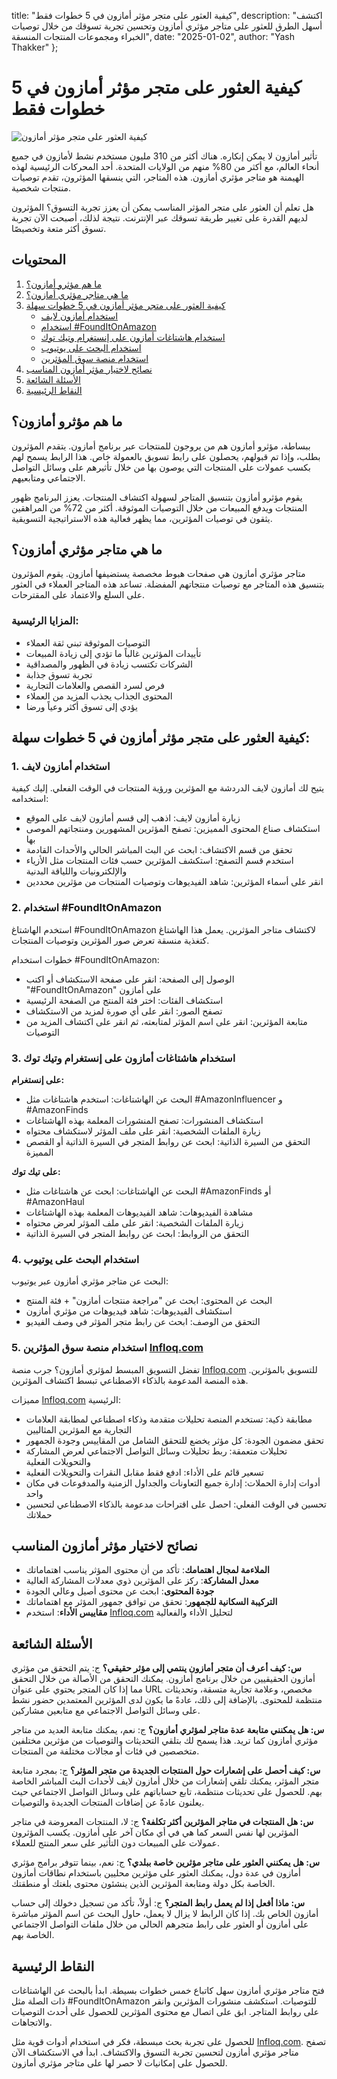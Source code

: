   title: "كيفية العثور على متجر مؤثر أمازون في 5 خطوات فقط",
  description: "اكتشف أسهل الطرق للعثور على متاجر مؤثري أمازون وتحسين تجربة تسوقك من خلال توصيات الخبراء ومجموعات المنتجات المنسقة",
  date: "2025-01-02",
  author: "Yash Thakker"
};

# كيفية العثور على متجر مؤثر أمازون في 5 خطوات فقط

![كيفية العثور على متجر مؤثر أمازون](/images/blog-posts/how-to-find-amazon-influencer-storefront-in-just-5-steps.jpeg)

تأثير أمازون لا يمكن إنكاره. هناك أكثر من 310 مليون مستخدم نشط لأمازون في جميع أنحاء العالم، مع أكثر من 80% منهم من الولايات المتحدة. أحد المحركات الرئيسية لهذه الهيمنة هو متاجر مؤثري أمازون. هذه المتاجر، التي ينسقها المؤثرون، تقدم توصيات منتجات شخصية.

هل تعلم أن العثور على متجر المؤثر المناسب يمكن أن يعزز تجربة التسوق؟ المؤثرون لديهم القدرة على تغيير طريقة تسوقك عبر الإنترنت. نتيجة لذلك، أصبحت الآن تجربة تسوق أكثر متعة وتخصيصًا.

## المحتويات

1. [ما هم مؤثرو أمازون؟](#ما-هم-مؤثرو-أمازون)
2. [ما هي متاجر مؤثري أمازون؟](#ما-هي-متاجر-مؤثري-أمازون)
3. [كيفية العثور على متجر مؤثر أمازون في 5 خطوات سهلة](#كيفية-العثور-على-متجر-مؤثر-أمازون-في-5-خطوات-سهلة)
   - [استخدام أمازون لايف](#1-استخدام-أمازون-لايف)
   - [استخدام #FoundItOnAmazon](#2-استخدام-founditonamazon)
   - [استخدام هاشتاغات أمازون على إنستغرام وتيك توك](#3-استخدام-هاشتاغات-أمازون-على-إنستغرام-وتيك-توك)
   - [استخدام البحث على يوتيوب](#4-استخدام-البحث-على-يوتيوب)
   - [استخدام منصة سوق المؤثرين](#5-استخدام-منصة-سوق-المؤثرين)
4. [نصائح لاختيار مؤثر أمازون المناسب](#نصائح-لاختيار-مؤثر-أمازون-المناسب)
5. [الأسئلة الشائعة](#الأسئلة-الشائعة)
6. [النقاط الرئيسية](#النقاط-الرئيسية)

## ما هم مؤثرو أمازون؟

ببساطة، مؤثرو أمازون هم من يروجون للمنتجات عبر برنامج أمازون. يتقدم المؤثرون بطلب، وإذا تم قبولهم، يحصلون على رابط تسويق بالعمولة خاص. هذا الرابط يسمح لهم بكسب عمولات على المنتجات التي يوصون بها من خلال تأثيرهم على وسائل التواصل الاجتماعي ومتابعيهم.

يقوم مؤثرو أمازون بتنسيق المتاجر لسهولة اكتشاف المنتجات. يعزز البرنامج ظهور المنتجات ويدفع المبيعات من خلال التوصيات الموثوقة. أكثر من 72% من المراهقين يثقون في توصيات المؤثرين، مما يظهر فعالية هذه الاستراتيجية التسويقية.

## ما هي متاجر مؤثري أمازون؟

متاجر مؤثري أمازون هي صفحات هبوط مخصصة يستضيفها أمازون. يقوم المؤثرون بتنسيق هذه المتاجر مع توصيات منتجاتهم المفضلة. تساعد هذه المتاجر العملاء في العثور على السلع والاعتماد على المقترحات.

### المزايا الرئيسية:
- التوصيات الموثوقة تبني ثقة العملاء
- تأييدات المؤثرين غالباً ما تؤدي إلى زيادة المبيعات
- الشركات تكتسب زيادة في الظهور والمصداقية
- تجربة تسوق جذابة
- فرص لسرد القصص والعلامات التجارية
- المحتوى الجذاب يجذب المزيد من العملاء
- يؤدي إلى تسوق أكثر وعياً ورضا

## كيفية العثور على متجر مؤثر أمازون في 5 خطوات سهلة:

### 1. استخدام أمازون لايف

يتيح لك أمازون لايف الدردشة مع المؤثرين ورؤية المنتجات في الوقت الفعلي. إليك كيفية استخدامه:

- زيارة أمازون لايف: اذهب إلى قسم أمازون لايف على الموقع
- استكشاف صناع المحتوى المميزين: تصفح المؤثرين المشهورين ومنتجاتهم الموصى بها
- تحقق من قسم الاكتشاف: ابحث عن البث المباشر الحالي والأحداث القادمة
- استخدم قسم التصفح: استكشف المؤثرين حسب فئات المنتجات مثل الأزياء والإلكترونيات واللياقة البدنية
- انقر على أسماء المؤثرين: شاهد الفيديوهات وتوصيات المنتجات من مؤثرين محددين

### 2. استخدام #FoundItOnAmazon

استخدم الهاشتاغ #FoundItOnAmazon لاكتشاف متاجر المؤثرين. يعمل هذا الهاشتاغ كتغذية منسقة تعرض صور المؤثرين وتوصيات المنتجات.

خطوات استخدام #FoundItOnAmazon:
- الوصول إلى الصفحة: انقر على صفحة الاستكشاف أو اكتب "#FoundItOnAmazon" على أمازون
- استكشاف الفئات: اختر فئة المنتج من الصفحة الرئيسية
- تصفح الصور: انقر على أي صورة لمزيد من الاستكشاف
- متابعة المؤثرين: انقر على اسم المؤثر لمتابعته، ثم انقر على اكتشاف المزيد من التوصيات

### 3. استخدام هاشتاغات أمازون على إنستغرام وتيك توك

**على إنستغرام:**
- البحث عن الهاشتاغات: استخدم هاشتاغات مثل #AmazonInfluencer و #AmazonFinds
- استكشاف المنشورات: تصفح المنشورات المعلمة بهذه الهاشتاغات
- زيارة الملفات الشخصية: انقر على ملف المؤثر لاستكشاف محتواه
- التحقق من السيرة الذاتية: ابحث عن روابط المتجر في السيرة الذاتية أو القصص المميزة

**على تيك توك:**
- البحث عن الهاشتاغات: ابحث عن هاشتاغات مثل #AmazonFinds أو #AmazonHaul
- مشاهدة الفيديوهات: شاهد الفيديوهات المعلمة بهذه الهاشتاغات
- زيارة الملفات الشخصية: انقر على ملف المؤثر لعرض محتواه
- التحقق من الروابط: ابحث عن روابط المتجر في السيرة الذاتية

### 4. استخدام البحث على يوتيوب

البحث عن متاجر مؤثري أمازون عبر يوتيوب:
- البحث عن المحتوى: ابحث عن "مراجعة منتجات أمازون" + فئة المنتج
- استكشاف الفيديوهات: شاهد فيديوهات من مؤثري أمازون
- التحقق من الوصف: ابحث عن رابط متجر المؤثر في وصف الفيديو

### 5. استخدام منصة سوق المؤثرين [Infloq.com](https://www.infloq.com/)

تفضل التسويق المبسط لمؤثري أمازون؟ جرب منصة [Infloq.com](https://www.infloq.com/) للتسويق بالمؤثرين. هذه المنصة المدعومة بالذكاء الاصطناعي تبسط اكتشاف المؤثرين.

مميزات [Infloq.com](https://www.infloq.com/) الرئيسية:
- مطابقة ذكية: تستخدم المنصة تحليلات متقدمة وذكاء اصطناعي لمطابقة العلامات التجارية مع المؤثرين المثاليين
- تحقق مضمون الجودة: كل مؤثر يخضع للتحقق الشامل من المقاييس وجودة الجمهور
- تحليلات متعمقة: ربط تحليلات وسائل التواصل الاجتماعي لعرض المشاركة والتحويلات الفعلية
- تسعير قائم على الأداء: ادفع فقط مقابل النقرات والتحويلات الفعلية
- أدوات إدارة الحملات: إدارة جميع التعاونات والجداول الزمنية والمدفوعات في مكان واحد
- تحسين في الوقت الفعلي: احصل على اقتراحات مدعومة بالذكاء الاصطناعي لتحسين حملاتك

## نصائح لاختيار مؤثر أمازون المناسب

- **الملاءمة لمجال اهتمامك**: تأكد من أن محتوى المؤثر يناسب اهتماماتك
- **معدل المشاركة**: ركز على المؤثرين ذوي معدلات المشاركة العالية
- **جودة المحتوى**: ابحث عن محتوى أصيل وعالي الجودة
- **التركيبة السكانية للجمهور**: تحقق من توافق جمهور المؤثر مع اهتماماتك
- **مقاييس الأداء**: استخدم [Infloq.com](https://www.infloq.com/) لتحليل الأداء والفعالية

## الأسئلة الشائعة

**س: كيف أعرف أن متجر أمازون ينتمي إلى مؤثر حقيقي؟**
ج: يتم التحقق من مؤثري أمازون الحقيقيين من خلال برنامج أمازون. يمكنك التحقق من الأصالة من خلال التحقق مما إذا كان المتجر يحتوي على عنوان URL مخصص، وعلامة تجارية متسقة، وتحديثات منتظمة للمحتوى. بالإضافة إلى ذلك، عادةً ما يكون لدى المؤثرين المعتمدين حضور نشط على وسائل التواصل الاجتماعي مع متابعين مشاركين.

**س: هل يمكنني متابعة عدة متاجر لمؤثري أمازون؟**
ج: نعم، يمكنك متابعة العديد من متاجر مؤثري أمازون كما تريد. هذا يسمح لك بتلقي التحديثات والتوصيات من مؤثرين مختلفين متخصصين في فئات أو مجالات مختلفة من المنتجات.

**س: كيف أحصل على إشعارات حول المنتجات الجديدة من متجر المؤثر؟**
ج: بمجرد متابعة متجر المؤثر، يمكنك تلقي إشعارات من خلال أمازون لايف لأحداث البث المباشر الخاصة بهم. للحصول على تحديثات منتظمة، تابع حساباتهم على وسائل التواصل الاجتماعي حيث يعلنون عادةً عن إضافات المنتجات الجديدة والتوصيات.

**س: هل المنتجات في متاجر المؤثرين أكثر تكلفة؟**
ج: لا، المنتجات المعروضة في متاجر المؤثرين لها نفس السعر كما هي في أي مكان آخر على أمازون. يكسب المؤثرون عمولات على المبيعات دون التأثير على سعر المنتج للعملاء.

**س: هل يمكنني العثور على متاجر مؤثرين خاصة ببلدي؟**
ج: نعم، بينما تتوفر برامج مؤثري أمازون في عدة دول، يمكنك العثور على مؤثرين محليين باستخدام نطاقات أمازون الخاصة بكل دولة ومتابعة المؤثرين الذين ينشئون محتوى بلغتك أو منطقتك.

**س: ماذا أفعل إذا لم يعمل رابط المتجر؟**
ج: أولاً، تأكد من تسجيل دخولك إلى حساب أمازون الخاص بك. إذا كان الرابط لا يزال لا يعمل، حاول البحث عن اسم المؤثر مباشرة على أمازون أو العثور على رابط متجرهم الحالي من خلال ملفات التواصل الاجتماعي الخاصة بهم.

## النقاط الرئيسية

فتح متاجر مؤثري أمازون سهل كاتباع خمس خطوات بسيطة. ابدأ بالبحث عن الهاشتاغات ذات الصلة مثل #FoundItOnAmazon للتوصيات. استكشف منشورات المؤثرين وانقر على روابط المتاجر. ابق على اتصال مع محتوى المؤثرين للحصول على أحدث التوصيات والاتجاهات.

للحصول على تجربة بحث مبسطة، فكر في استخدام أدوات قوية مثل [Infloq.com](https://www.infloq.com/). تصفح متاجر مؤثري أمازون لتحسين تجربة التسوق والاكتشاف. ابدأ في الاستكشاف الآن للحصول على إمكانيات لا حصر لها على متاجر مؤثري أمازون.










